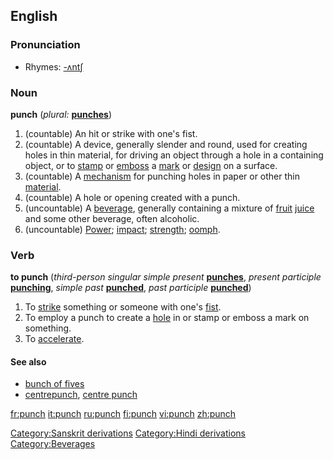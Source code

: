 ==English==

===Pronunciation===
*Rhymes: [[Rhymes:English:-ʌntʃ|-ʌntʃ]]

===Noun===
{{wikipedia}}
'''punch'''  (''plural:'' '''[[punches]]''')
# (countable) An hit or strike with one's fist.
# (countable) A device, generally slender and round, used for creating holes in thin material, for driving an object through a hole in a containing object, or to [[stamp]] or [[emboss]] a [[mark]] or [[design]] on a surface.
# (countable) A [[mechanism]] for punching holes in paper or other thin [[material]].
# (countable) A hole or opening created with a punch.
# (uncountable) A [[beverage]], generally containing a mixture of [[fruit]] [[juice]] and some other beverage, often alcoholic.
# (uncountable) [[power|Power]]; [[impact]]; [[strength]]; [[oomph]].

===Verb===
'''to punch''' (''third-person singular simple present'' '''[[punches]]''', ''present participle'' '''[[punching]]''', ''simple past'' '''[[punched]]''', ''past participle'' '''[[punched]]''')
#To [[strike]] something or someone with one's [[fist]].
#To employ a punch to create a [[hole]] in or stamp or emboss a mark on something.
#To [[accelerate]].

[[Category:Sanskrit derivations]]
[[Category:Hindi derivations]]
[[Category:Beverages]]

====See also====
*[[bunch of fives]]
*[[centrepunch]], [[centre punch]]

[[fr:punch]]
[[it:punch]]
[[ru:punch]]
[[fi:punch]]
[[vi:punch]]
[[zh:punch]]